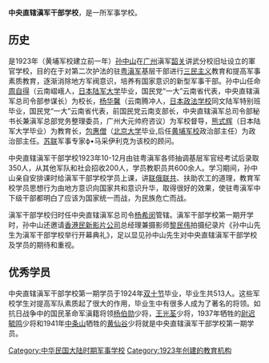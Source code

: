 {{multiple issues|
{{non-free|time=2013-12-12T10:15:00+00:00}}
{{unreferenced|time=2013-12-12T10:15:00+00:00}}
}}
'''中央直辖滇军干部学校'''，是一所军事学校。

== 历史 ==
是1923年（黄埔军校建立前一年）[[孙中山|孙中山]]在[[广州|广州]]滇军[[韶关|韶关]]讲武分校旧址设立的軍官学校，目的在于对第二次护法的驻[[粤|粤]][[滇军|滇军]]基层干部进行[[三民主义|三民主义]]教育和提高军事素质教育，逐渐消除地方军阀意识，培养有国家意识的新型军事干部。孙中山任命[[周自得|周自得]]（云南嶍峨人，[[日本陆军大学|日本陆军大学]]毕业，国民党“一大”云南省代表，中央直辖滇军总司令部参谋长）为校长，[[杨华馨|杨华馨]]（云南腾冲人，[[日本政法学校|日本政法学校]]同文陆军特别班毕业，国民党“一大”云南省代表，前国民党云南支部长，中央直辖滇军总司令部秘书长兼滇军总部党务整理委员，广州大元帅府咨议）为军校督导，[[熊式辉|熊式辉]]（日本陆军大学毕业）为教育长，[[包惠僧|包惠僧]]（[[北京大学|北京大学]]毕业,后任[[黄埔军校|黄埔军校]]政治部主任）为政治部主任。[[苏联|苏联]]军事专家ф•马采伊利克为该校的顾问。

中央直辖滇军干部学校1923年10-12月由驻粤滇军各师抽调基层军官经考试后录取350人，从其他军队和社会招收200人，学员教职员共600余人。学习期间，孙中山亲自安排课时给滇军干部学校学员上课，讲[[联俄联共|联俄联共]]、扶助农工的道理，教育军校学员思想行为由地方意识向国家共和意识升华，取得很好的效果，使驻粤滇军中下级干部都明白了应该为国家统一而战，为民族危亡而战。

滇军干部学校归时任中央直辖滇军总司令[[杨希闵|杨希闵]]管辖。滇军干部学校第一期开学时，孙中山还邀请[[香港|香港]][[民新影片公司|民新影片公司]]总经理兼摄影师[[黎民伟|黎民伟]]拍摄纪录片《孙中山先生为滇军干部学校举行开幕典礼》，足以显见孙中山先生对中央直辖滇军干部学校及学员的期待和重视。

== 优秀学员 ==
中央直辖滇军干部学校第一期学员于1924年[[双十节|双十节]]毕业，毕业生共513人。这些军校学生对提高军队素质起了很大的作用，毕业生中有很多人成为了著名的将领。如抗日战争中的国民革命军滇籍将领[[杨伯勋|杨伯勋]]少将，[[王光荃|王光荃]]少将，1937年牺牲的[[尉迟毓鸣|尉迟毓鸣]]少将和1941年[[中条山|中条山]]牺牲的[[黄仙谷|黄仙谷]]少将就是中央直辖滇军干部学校第一期学员。

[[Category:中华民国大陆时期军事学校|Category:中华民国大陆时期军事学校]]
[[Category:1923年创建的教育机构|Category:1923年创建的教育机构]]